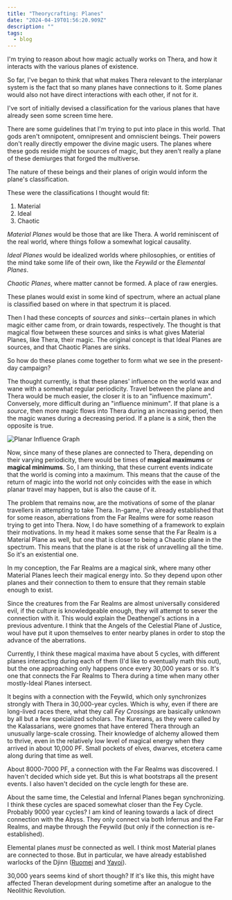 ```yaml
---
title: "Theorycrafting: Planes"
date: "2024-04-19T01:56:20.909Z"
description: ""
tags:
  - blog
---
```


I'm trying to reason about how magic actually works on Thera, and how it
interacts with the various planes of existence.

So far, I've began to think that what makes Thera relevant to the interplanar
system is the fact that so many planes have connections to it. Some planes would
also not have direct interactions with each other, if not for it.

I've sort of initially devised a classification for the various planes that have
already seen some screen time here.

There are some guidelines that I'm trying to put into place in this world. That
gods aren't omnipotent, omnipresent and omniscient beings. Their powers don't
really directly empower the divine magic users. The planes where these gods
reside might be sources of magic, but they aren't really a plane of these
demiurges that forged the multiverse.

The nature of these beings and their planes of origin would inform the plane's
classification.

These were the classifications I thought would fit:

1. Material
2. Ideal
3. Chaotic

_Material Planes_ would be those that are like Thera. A world reminiscent of the
real world, where things follow a somewhat logical causality.

_Ideal Planes_ would be idealized worlds where philosophies, or entities of the
mind take some life of their own, like the _Feywild_ or the _Elemental Planes_.

_Chaotic Planes_, where matter cannot be formed. A place of raw energies.

These planes would exist in some kind of spectrum, where an actual plane is
classified based on where in that spectrum it is placed.

Then I had these concepts of _sources_ and _sinks_--certain planes in which
magic either came from, or drain towards, respectively. The thought is that
magical flow between these sources and sinks is what gives Material Planes, like
Thera, their magic. The original concept is that Ideal Planes are sources, and
that Chaotic Planes are sinks.

So how do these planes come together to form what we see in the present-day
campaign?

The thought currently, is that these planes' influence on the world wax and wane
with a somewhat regular periodicity. Travel between the plane and Thera would be
much easier, the closer it is to an "influence maximum". Conversely, more
difficult during an "influence minimum". If that plane is a _source_, then more
magic flows into Thera during an increasing period, then the magic wanes during
a decreasing period. If a plane is a _sink_, then the opposite is true.

![Planar Influence Graph](media/planar-influence-graph.png)

Now, since many of these planes are connected to Thera, depending on their
varying periodicity, there would be times of **magical maximums** or **magical
minimums**. So, I am thinking, that these current events indicate that the world
is coming into a maximum. This means that the cause of the return of magic into
the world not only coincides with the ease in which planar travel may happen,
but is also the cause of it.

The problem that remains now, are the motivations of some of the planar
travellers in attempting to take Thera. In-game, I've already established that
for some reason, aberrations from the Far Realms were for some reason trying to
get into Thera. Now, I do have something of a framework to explain their
motivations. In my head it makes some sense that the Far Realm is a Material
Plane as well, but one that is closer to being a Chaotic plane in the spectrum.
This means that the plane is at the risk of unravelling all the time. So it's an
existential one.

In my conception, the Far Realms are a magical sink, where many other Material
Planes leech their magical energy into. So they depend upon other planes and
their connection to them to ensure that they remain stable enough to exist.

Since the creatures from the Far Realms are almost universally considered evil,
if the culture is knowledgeable enough, they will attempt to sever the
connection with it. This would explain the Deathengel's actions in a previous
adventure. I think that the Angels of the Celestial Plane of Justice, woul have
put it upon themselves to enter nearby planes in order to stop the advance of
the aberrations.

Currently, I think these magical maxima have about 5 cycles, with different
planes interacting during each of them (I'd like to eventually math this out),
but the one approaching only happens once every 30,000 years or so. It's one
that connects the Far Realms to Thera during a time when many other mostly-Ideal
Planes intersect.

It begins with a connection with the Feywild, which only synchronizes strongly
with Thera in 30,000-year cycles. Which is why, even if there are long-lived
races there, what they call _Fey Crossings_ are basically unknown by all but a
few specialized scholars. The Kurerans, as they were called by the Kalassarians,
were gnomes that have entered Thera through an unusually large-scale crossing.
Their knowledge of alchemy allowed them to thrive, even in the relatively low
level of magical energy when they arrived in about 10,000 PF. Small pockets of
elves, dwarves, etcetera came along during that time as well.

About 8000-7000 PF, a connection with the Far Realms was discovered. I haven't
decided which side yet. But this is what bootstraps all the present events. I
also haven't decided on the cycle length for these are.

About the same time, the Celestial and Infernal Planes began synchronizing. I
think these cycles are spaced somewhat closer than the Fey Cycle. Probably 9000
year cycles? I am kind of leaning towards a lack of direct connection with the
Abyss. They only connect via both Infernus and the Far Realms, and maybe through
the Feywild (but only if the connection is re-established).

Elemental planes _must_ be connected as well. I think most Material planes are
connected to those. But in particular, we have already established warlocks of
the Djinn ([Ruomei](../docs/characters/ruomei-nice.mdx) and
[Yayoi](../docs/characters/yayoi-nice.mdx)).

30,000 years seems kind of short though? If it's like this, this might have
affected Theran development during sometime after an analogue to the Neolithic
Revolution.
